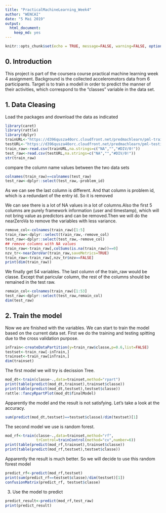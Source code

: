 ---
title: "PracticalMachineLearning_Week4"
author: "WENCAI"
date: "5 Mai 2019"
output: 
  html_document: 
    keep_md: yes
---

```{r setup, include=FALSE}
knitr::opts_chunk$set(echo = TRUE, message=FALSE, warning=FALSE, options(tinytex.verbose = TRUE))
```

## 0. Introduction
This project is part of the coursera course practical machine learning week 4 assignment. Background is the collected acceleromotors data from 6 participants. Target is to train a modell in order to predict the manner of their activities, which correspond to the "classes" variable in the data set.

## 1. Data Cleasing
Load the packages and download the data as indicated

```{r}
library(caret)
library(rattle)
library(dplyr)
trainURL<-"https://d396qusza40orc.cloudfront.net/predmachlearn/pml-training.csv"
testURL<-"https://d396qusza40orc.cloudfront.net/predmachlearn/pml-testing.csv"
train_raw<-read.csv(trainURL,na.strings=c("NA","","#DIV/0!"))
test_raw<-read.csv(testURL,na.strings=c("NA","","#DIV/0!"))
str(train_raw)
```

compare the column name values between the two data sets
```{r}
colnames(train_raw)==colnames(test_raw)
test_raw<-dplyr::select(test_raw,-problem_id)
```
As we can see the last column is different. And that column is problem id, which is a redundant of the entry id. So it is removed

We can see there is a lot of NA values in a lot of columns.Also the first 5 columns are purely framework information (user and timestamp), which will not bring value as predictors and can be removed.Then we will do the nearZeroVa to remove the variables with less variance.

```{r}
remove_col<-colnames(train_raw)[1:5]
train_raw<-dplyr::select(train_raw,-remove_col)
test_raw<-dplyr::select(test_raw,-remove_col)
## remove columns with NA values
train_raw<-train_raw[,colSums(is.na(train_raw))==0]
nzv_tr<-nearZeroVar(train_raw,saveMetrics=TRUE)
train_raw<-train_raw[,nzv_tr$nzv==FALSE]
print(dim(train_raw))
```

We finally get 54 variables. The last column of the train_raw would be classe. Except that paricular column, the rest of the columns should be remained in the test raw.
```{r}
remain_col<-colnames(train_raw)[1:53]
test_raw<-dplyr::select(test_raw,remain_col)
dim(test_raw)
```

## 2. Train the model

Now we are finished with the variables. We can start to train the model based on the current data set. First we do the training and testing spitting due to the cross validation purpose.

```{r}
inTrain<-createDataPartition(y=train_raw$classe,p=0.6,list=FALSE)
testset<-train_raw[-inTrain,]
trainset<-train_raw[inTrain,]
dim(trainset)
```

The first model we will try is decission Tree.
```{r}
mod_dt<-train(classe~.,data=trainset,method="rpart")
print(table(predict(mod_dt,trainset),trainset$classe))
print(table(predict(mod_dt,testset),testset$classe))
rattle::fancyRpartPlot(mod_dt$finalModel)
```

Apparently the model and the result is not satisfying. Let's take a look at the accuracy.
```{r}
sum(predict(mod_dt,testset)==testset$classe)/dim(testset)[1]
```

The second model we use is random forest.
```{r}
mod_rf<-train(classe~.,data=trainset,method="rf",
              trControl=trainControl(method="cv",number=6))
print(table(predict(mod_rf,trainset),trainset$classe))
print(table(predict(mod_rf,testset),testset$classe))
```

Apparently the result is much better. So we will decide to use this random forest model

```{r}
predict_rf<-predict(mod_rf,testset)
print(sum(predict_rf==testset$classe)/dim(testset)[1])
confusionMatrix(predict_rf, testset$classe)
```



3. Use the model to predict

```{r}
predict_result<-predict(mod_rf,test_raw)
print(predict_result)
```
